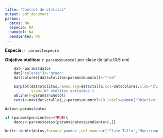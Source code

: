 ```yaml
---
title: "Control de otolitos"
output: pdf_document
params:
  datos: NA
  especie: NA
  numotol: NA
  pendientes: NA
---
```


**Especie:** `r params$especie`  

**Objetivo otolitos:** `r params$numotol` por clase de talla (0.5 cm)

\begin{center}
\textbf{Distribución otolitos}
\end{center}

```r
    
    dat<-params$datos
    dat["colores"]<-"green"
    dat$colores[dat$otolitos<params$numotol]<-"red"
    
    barplot(dat$otolitos,names.arg=dat$ctalla,col=dat$colores,xlab='Clase de talla, cm',
            ylab='Nº otolitos extraídos')
    abline(h=params$numotol)
    text(x=max(dat$ctalla),y=params$numotol+10,labels=paste('Objetivo: ',params$numotol,sep=''))
```


\begin{center}
\textbf{Recuento otolitos}
\end{center}

```r

datos<-params$datos

if (params$pendientes==TRUE){
    datos<-params$datos[params$datos$pendiente>0,]}

knitr::kable(datos,format='pandoc',col.names=c('Clase Talla','Muestreados','Otolitos','Pendientes'),row.names=FALSE, align=c('c','c','c','c'),longtable=TRUE)
```


